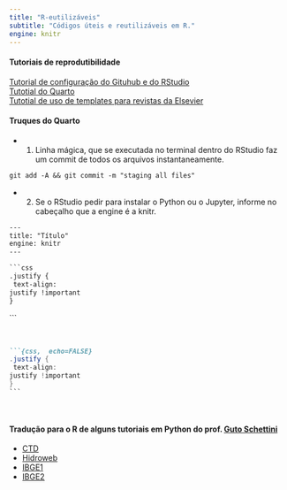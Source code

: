 ```yaml
---
title: "R-eutilizáveis"
subtitle: "Códigos úteis e reutilizáveis em R."
engine: knitr
---
```


#### Tutoriais de reprodutibilidade

[Tutorial de configuração do Gituhub e do RStudio](r-eutilizaveis/Integrar_Git_RStudio.qmd)  
[Tutotial do Quarto](r-eutilizaveis/Tutorial_Quarto.qmd)  
[Tutotial de uso de templates para revistas da Elsevier](r-eutilizaveis/Como_gerar_template_.qmd)

#### Truques do Quarto

- 1. Linha mágica, que se executada no terminal dentro do RStudio faz um commit de todos os arquivos instantaneamente.

```default
git add -A && git commit -m "staging all files"
```

- 2. Se o RStudio pedir para instalar o Python ou o Jupyter, informe no cabeçalho que a engine é a knitr.

```default
---
title: "Título"
engine: knitr
---
```

<!-- NÃO DEU CERTO.
Não teve jeito de mostrar a primeira linha (```{css}) em markdow. A solução foi HTML
-->


````default
```css
.justify {
 text-align:
justify !important
}  
````
 ```



<br>

<div class="cell">
<div class="sourceCode cell-code" id="cb4"><pre class="sourceCode markdown code-with-copy"><code class="sourceCode markdown"><span id="cb4-1"><a href="#cb4-1" aria-hidden="true" tabindex="-1"></a><span class="in">```{css,  echo=FALSE}</span></span>
<span id="cb4-2"><a href="#cb4-2" aria-hidden="true" tabindex="-1"></a><span class="op">.</span><span class="fu">justify</span> <span class="op">{</span></span>
<span id="cb4-3"><a href="#cb4-3" aria-hidden="true" tabindex="-1"></a> text<span class="op">-</span>align<span class="op">:</span></span>
<span id="cb4-4"><a href="#cb4-4" aria-hidden="true" tabindex="-1"></a>justify <span class="op">!</span>important</span>
<span id="cb4-5"><a href="#cb4-5" aria-hidden="true" tabindex="-1"></a><span class="op">}</span></span><br>```</code></pre></div>
</div>



<br>

#### Tradução para o R de alguns tutoriais em Python do prof. [Guto Schettini](https://gutoschettini.github.io/Analise_Dados_Python/)

- [CTD](r-eutilizaveis/CTD/CTD.html)  
- [Hidroweb](r-eutilizaveis/hidroweb/hidroweb.html)  
- [IBGE1](r-eutilizaveis/IBGE1/IBGE1.html)  
- [IBGE2](r-eutilizaveis/IBGE2/IBGE2.html)  

